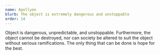 ```yaml
---
name: Apollyon
blurb: The object is extremely dangerous and unstoppable
order: 14
---
```


Object is dangerous, unpredictable, and unstoppable. Furthermore, the object cannot be destroyed, nor can society be altered to suit the object without serious ramifications. The only thing that can be done is hope for the best.
